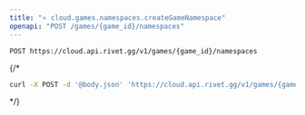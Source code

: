 ```yaml
---
title: "⭐️ cloud.games.namespaces.createGameNamespace"
openapi: "POST /games/{game_id}/namespaces"
---
```


```
POST https://cloud.api.rivet.gg/v1/games/{game_id}/namespaces
```


{/*<RequestExample>
```bash curl
curl -X POST -d '@body.json' 'https://cloud.api.rivet.gg/v1/games/{game_id}/namespaces'
```
</RequestExample>*/}
